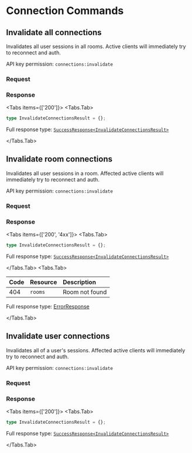
# Connection Commands

## Invalidate all connections

Invalidates all user sessions in all rooms. Active clients will immediately
try to reconnect and auth.

<Callout emoji="🔑">API key permission: `connections:invalidate`</Callout>

### Request

<APIResource method="POST" path="/connections/all:invalidate" />

### Response

<Tabs items={['200']}>
<Tabs.Tab>

```typescript
type InvalidateConnectionsResult = {};
```

Full response type: [`SuccessResponse<InvalidateConnectionsResult>`](overview#200)

</Tabs.Tab>
</Tabs>

## Invalidate room connections

Invalidates all user sessions in a room. Affected active clients will immediately
try to reconnect and auth.

<Callout emoji="🔑">API key permission: `connections:invalidate`</Callout>

### Request

<APIResource method="POST" path="/connections/rooms/{uri-encoded-room-id}:invalidate" />

### Response

<Tabs items={['200', '4xx']}>
<Tabs.Tab>

```typescript
type InvalidateConnectionsResult = {};
```

Full response type: [`SuccessResponse<InvalidateConnectionsResult>`](overview#200)

</Tabs.Tab>
<Tabs.Tab>

| Code | Resource | Description         |
| :--- | :------- | :------------------ |
| 404  | `rooms`  | Room not found      |

Full response type: [ErrorResponse](overview#4xx)

</Tabs.Tab>
</Tabs>
## Invalidate user connections

Invalidates all of a user's sessions. Affected active clients will immediately
try to reconnect and auth.

<Callout emoji="🔑">API key permission: `connections:invalidate`</Callout>

### Request

<APIResource method="POST" path="/connections/users/{uri-encoded-user-id}:invalidate" />

### Response

<Tabs items={['200']}>
<Tabs.Tab>

```typescript
type InvalidateConnectionsResult = {};
```

Full response type: [`SuccessResponse<InvalidateConnectionsResult>`](overview#200)

</Tabs.Tab>
</Tabs>
